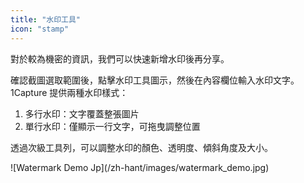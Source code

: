 ```yaml
---
title: "水印工具"
icon: "stamp"
---
```


對於較為機密的資訊，我們可以快速新增水印後再分享。
  
確認截圖選取範圍後，點擊水印工具圖示，然後在內容欄位輸入水印文字。1Capture 提供兩種水印樣式：
  
1. 多行水印：文字覆蓋整張圖片
2. 單行水印：僅顯示一行文字，可拖曳調整位置
  
透過次級工具列，可以調整水印的顏色、透明度、傾斜角度及大小。

<Frame>
  ![Watermark Demo Jp](/zh-hant/images/watermark_demo.jpg)
</Frame>